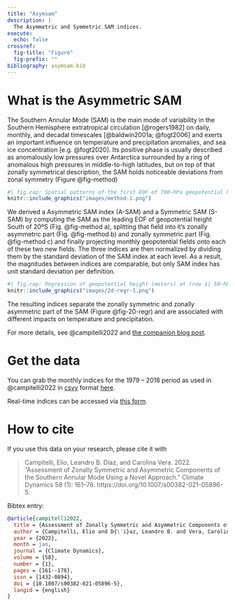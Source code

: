 ```yaml
---
title: "Asymsam"
description: |
  The Asymmetric and Symmetric SAM indices.
execute:
  echo: false  
crossref:
  fig-title: "Figure"  
  fig-prefix: ""
bibliography: asymsam.bib
---
```


# What is the Asymmetric SAM

The Southern Annular Mode (SAM) is the main mode of variability in the Southern Hemisphere extratropical circulation [@rogers1982] on daily, monthly, and decadal timescales [@baldwin2001a; @fogt2006] and exerts an important influence on temperature and precipitation anomalies, and sea ice concentration [e.g. @fogt2020].
Its positive phase is usually described as anomalously low pressures over Antarctica surrounded by a ring of anomalous high pressures in middle-to-high latitudes, but on top of that zonally symmetrical description, the SAM holds noticeable deviations from zonal symmetry (Figure @fig-method)

```r
#| fig.cap: Spatial patterns of the first EOF of 700~hPa geopotential height for 1979 -– 2018 period. (a) Full field, (b) zonally asymmetric component and (c) zonally symmetric component. Arbitrary units; positive values in blue and negative values in red.
knitr::include_graphics("images/method-1.png")
```

We derived a Asymmetric SAM index (A-SAM) and a Symmetric SAM (S-SAM) by computing the SAM as the leading EOF of geopotential height South of 20ºS (Fig. @fig-method a), splitting that field into it's zonally asymmetric part (Fig. @fig-method b) and zonally symmetric part (Fig. @fig-method c) and finally projecting monthly geopotential fields onto each of these two new fields.
The three indices are then normalized by dividing them by the standard deviation of the SAM index at each level.
As a result, the magnitudes between indices are comparable, but only SAM index has unit standard deviation per definition.

```r
#| fig.cap: Regression of geopotential height (meters) at (row 1) 50~hPa and (row 2) 700~hPa with (column a) SAM, (column b) A-SAM, and (column c) S-SAM for the 1979 -- 2018 period. The regression patterns for A-SAM and S-SAM are the result of one multiple regression using both indices. Points marked on panel b.2 are the location of the reference points used by @raphael2004 for their Zonal Wave 3 index.
knitr::include_graphics("images/2d-regr-1.png")
```

The resulting indices separate the zonally symmetric and zonally asymmetric part of the SAM (Figure @fig-20-regr) and are associated with different impacts on temperature and precipitation.

For more details, see @campitelli2022 and [the companion blog post](https://eliocamp.github.io/scrapbook/posts/2021-08-09-asymsam/).

# Get the data

You can grab the monthly indices for the 1979 -- 2018 period as used in @campitelli2022 in [csvy](https://csvy.org/) format [here](data/indices.csv).

Real-time indices can be accessed via [this form](get-data.qmd).

# How to cite

If you use this data on your research, please cite it with

> Campitelli, Elio, Leandro B. Díaz, and Carolina Vera.
> 2022.
> "Assessment of Zonally Symmetric and Asymmetric Components of the Southern Annular Mode Using a Novel Approach." Climate Dynamics 58 (1): 161--78.
> https://doi.org/10.1007/s00382-021-05896-5.

Bibtex entry:

``` bibtex
@article{campitelli2022,
  title = {Assessment of Zonally Symmetric and Asymmetric Components of the {{Southern Annular Mode}} Using a Novel Approach},
  author = {Campitelli, Elio and D{\'i}az, Leandro B. and Vera, Carolina},
  year = {2022},
  month = jan,
  journal = {Climate Dynamics},
  volume = {58},
  number = {1},
  pages = {161--178},
  issn = {1432-0894},
  doi = {10.1007/s00382-021-05896-5},
  langid = {english}
}
```
